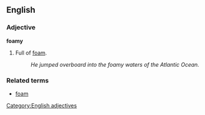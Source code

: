 ==English==
===Adjective===
'''foamy'''

#Full of [[foam]].
#:''He jumped overboard into the foamy waters of the Atlantic Ocean.''

===Related terms===
*[[foam]]

[[Category:English adjectives]]